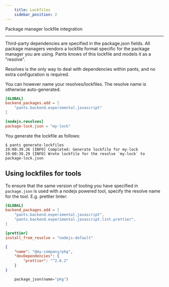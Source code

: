 ```yaml
---
    title: Lockfiles
    sidebar_position: 2
---
```


Package manager lockfile integration

---

Third-party dependencies are specified in the package.json fields.
All package managers vendors a lockfile format specific for the package manager you are using. Pants knows of this
lockfile and models it as a "resolve".

Resolves is the only way to deal with dependencies within pants, and no extra configuration is required.

You can however name your resolves/lockfiles. The resolve name is otherwise auto-generated.

```toml title="pants.toml"
[GLOBAL]
backend_packages.add = [
    "pants.backend.experimental.javascript"
]

[nodejs.resolves]
package-lock.json = "my-lock"

```

You generate the lockfile as follows:

```shell title="Bash"
$ pants generate-lockfiles
19:00:39.26 [INFO] Completed: Generate lockfile for my-lock
19:00:39.29 [INFO] Wrote lockfile for the resolve `my-lock` to package-lock.json
```


## Using lockfiles for tools

To ensure that the same version of tooling you have specified in `package.json` is used with a nodejs powered tool,
specify the resolve name for the tool.
E.g. prettier linter:

```toml tab={"label": "pants.toml"}
[GLOBAL]
backend_packages.add = [
    "pants.backend.experimental.javascript",
    "pants.backend.experimental.javascript.lint.prettier",
]

[prettier]
install_from_resolve = "nodejs-default"

```
```json tab={"label": "package.json"}
{
    "name": "@my-company/pkg",
    "devDependencies": {
        "prettier": "^2.6.2"
    }
}
```
```python tab={"label": "BUILD"}
    package_json(name="pkg")
```
